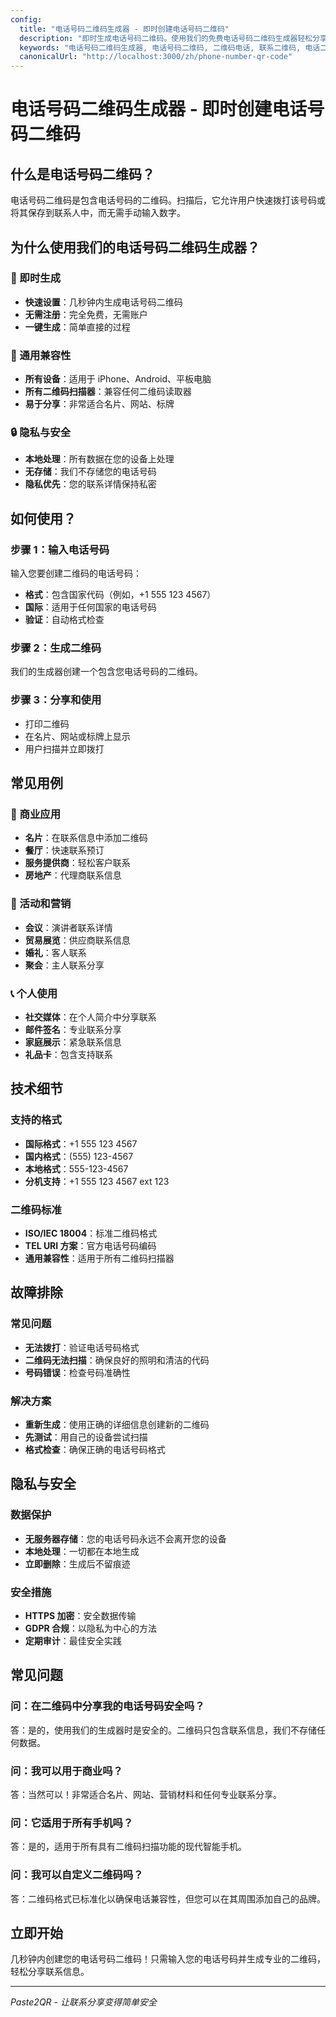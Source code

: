 ```yaml
---
config:
  title: "电话号码二维码生成器 - 即时创建电话号码二维码"
  description: "即时生成电话号码二维码。使用我们的免费电话号码二维码生成器轻松分享联系信息。"
  keywords: "电话号码二维码生成器, 电话号码二维码, 二维码电话, 联系二维码, 电话二维码"
  canonicalUrl: "http://localhost:3000/zh/phone-number-qr-code"
---
```


# 电话号码二维码生成器 - 即时创建电话号码二维码

## 什么是电话号码二维码？

电话号码二维码是包含电话号码的二维码。扫描后，它允许用户快速拨打该号码或将其保存到联系人中，而无需手动输入数字。

## 为什么使用我们的电话号码二维码生成器？

### 🚀 即时生成

- **快速设置**：几秒钟内生成电话号码二维码
- **无需注册**：完全免费，无需账户
- **一键生成**：简单直接的过程

### 📱 通用兼容性

- **所有设备**：适用于 iPhone、Android、平板电脑
- **所有二维码扫描器**：兼容任何二维码读取器
- **易于分享**：非常适合名片、网站、标牌

### 🔒 隐私与安全

- **本地处理**：所有数据在您的设备上处理
- **无存储**：我们不存储您的电话号码
- **隐私优先**：您的联系详情保持私密

## 如何使用？

### 步骤 1：输入电话号码

输入您要创建二维码的电话号码：

- **格式**：包含国家代码（例如，+1 555 123 4567）
- **国际**：适用于任何国家的电话号码
- **验证**：自动格式检查

### 步骤 2：生成二维码

我们的生成器创建一个包含您电话号码的二维码。

### 步骤 3：分享和使用

- 打印二维码
- 在名片、网站或标牌上显示
- 用户扫描并立即拨打

## 常见用例

### 🏢 商业应用

- **名片**：在联系信息中添加二维码
- **餐厅**：快速联系预订
- **服务提供商**：轻松客户联系
- **房地产**：代理商联系信息

### 🎉 活动和营销

- **会议**：演讲者联系详情
- **贸易展览**：供应商联系信息
- **婚礼**：客人联系
- **聚会**：主人联系分享

### 📞 个人使用

- **社交媒体**：在个人简介中分享联系
- **邮件签名**：专业联系分享
- **家庭展示**：紧急联系信息
- **礼品卡**：包含支持联系

## 技术细节

### 支持的格式

- **国际格式**：+1 555 123 4567
- **国内格式**：(555) 123-4567
- **本地格式**：555-123-4567
- **分机支持**：+1 555 123 4567 ext 123

### 二维码标准

- **ISO/IEC 18004**：标准二维码格式
- **TEL URI 方案**：官方电话号码编码
- **通用兼容性**：适用于所有二维码扫描器

## 故障排除

### 常见问题

- **无法拨打**：验证电话号码格式
- **二维码无法扫描**：确保良好的照明和清洁的代码
- **号码错误**：检查号码准确性

### 解决方案

- **重新生成**：使用正确的详细信息创建新的二维码
- **先测试**：用自己的设备尝试扫描
- **格式检查**：确保正确的电话号码格式

## 隐私与安全

### 数据保护

- **无服务器存储**：您的电话号码永远不会离开您的设备
- **本地处理**：一切都在本地生成
- **立即删除**：生成后不留痕迹

### 安全措施

- **HTTPS 加密**：安全数据传输
- **GDPR 合规**：以隐私为中心的方法
- **定期审计**：最佳安全实践

## 常见问题

### 问：在二维码中分享我的电话号码安全吗？

答：是的，使用我们的生成器时是安全的。二维码只包含联系信息，我们不存储任何数据。

### 问：我可以用于商业吗？

答：当然可以！非常适合名片、网站、营销材料和任何专业联系分享。

### 问：它适用于所有手机吗？

答：是的，适用于所有具有二维码扫描功能的现代智能手机。

### 问：我可以自定义二维码吗？

答：二维码格式已标准化以确保电话兼容性，但您可以在其周围添加自己的品牌。

## 立即开始

几秒钟内创建您的电话号码二维码！只需输入您的电话号码并生成专业的二维码，轻松分享联系信息。

---

_Paste2QR - 让联系分享变得简单安全_
